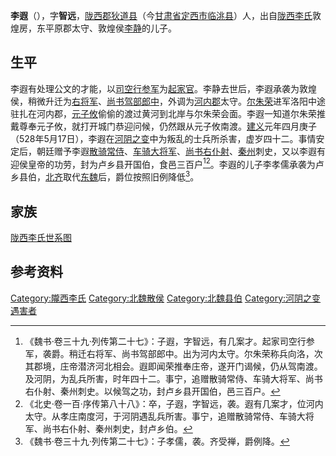 '''李遐'''（{{bd|487年||528年| 5月17日|}}），字'''智远'''，[[陇西郡|陇西郡]][[狄道县|狄道县]]（今[[甘肃省|甘肃省]][[定西市|定西市]][[临洮县|临洮县]]）人，出自[[陇西李氏|陇西李氏]]敦煌房，东平原郡太守、敦煌侯[[李静_(北魏)|李静]]的儿子。

==生平==
李遐有处理公文的才能，以[[司空行参军|司空行参军]]为[[起家官|起家官]]。李静去世后，李遐承袭为敦煌侯，稍微升迁为[[右将军|右将军]]、[[尚书驾部郎中|尚书驾部郎中]]，外调为[[河內郡_(中國)|河内郡]]太守。[[尔朱荣|尔朱荣]]进军洛阳中途驻扎在河内郡，[[元子攸|元子攸]]偷偷的渡过黄河到北岸与尔朱荣会面。李遐一知道尔朱荣推戴尊奉元子攸，就打开城门恭迎问候，仍然跟从元子攸南渡。[[建义_(北魏)|建义]]元年四月庚子（528年5月17日），李遐在[[河阴之变|河阴之变]]中为叛乱的士兵所杀害，虚岁四十二。事情安定后，朝廷赠予李遐[[散骑常侍|散骑常侍]]、[[车骑大将军|车骑大将军]]、[[尚书右仆射|尚书右仆射]]、[[秦州_(古代)|秦州]]刺史，又以李遐有迎侯皇帝的功劳，封为卢乡县开国伯，食邑三百户<ref>《魏书·卷三十九·列传第二十七》：子遐，字智远，有几案才。起家司空行参军，袭爵。稍迁右将军、尚书驾部郎中。出为河内太守。尔朱荣称兵向洛，次其郡境，庄帝潜济河北相会。遐即闻荣推奉庄帝，遂开门谒候，仍从驾南渡。及河阴，为乱兵所害，时年四十二。事宁，追赠散骑常侍、车骑大将军、尚书右仆射、秦州刺史。以候驾之功，封卢乡县开国伯，邑三百户。</ref><ref>《北史·卷一百·序传第八十八》：卒，子遐，字智远，袭。遐有几案才，位河内太守。从孝庄南度河，于河阴遇乱兵所害。事宁，追赠散骑常侍、车骑大将军、尚书右仆射、秦州刺史，封卢乡伯。</ref>。李遐的儿子李孝儒承袭为卢乡县伯，[[北齐|北齐]]取代[[东魏|东魏]]后，爵位按照旧例降低<ref>《魏书·卷三十九·列传第二十七》：子孝儒，袭。齐受禅，爵例降。</ref>。

==家族==
[[陇西李氏世系图|陇西李氏世系图]]

==参考资料==
{{reflist}}

[[Category:隴西李氏|Category:隴西李氏]]
[[Category:北魏散侯|Category:北魏散侯]]
[[Category:北魏县伯|Category:北魏县伯]]
[[Category:河阴之变遇害者|Category:河阴之变遇害者]]